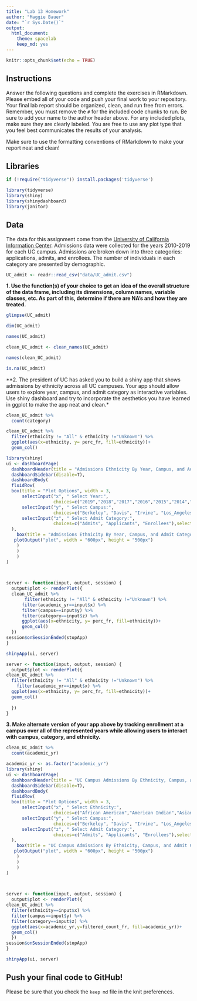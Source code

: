 ```yaml
---
title: "Lab 13 Homework"
author: "Maggie Bauer"
date: "`r Sys.Date()`"
output:
  html_document: 
    theme: spacelab
    keep_md: yes
---
```


```r
knitr::opts_chunk$set(echo = TRUE)
```

## Instructions
Answer the following questions and complete the exercises in RMarkdown. Please embed all of your code and push your final work to your repository. Your final lab report should be organized, clean, and run free from errors. Remember, you must remove the `#` for the included code chunks to run. Be sure to add your name to the author header above. For any included plots, make sure they are clearly labeled. You are free to use any plot type that you feel best communicates the results of your analysis.  

Make sure to use the formatting conventions of RMarkdown to make your report neat and clean!  

## Libraries
```r
if (!require("tidyverse")) install.packages('tidyverse')
```

```r
library(tidyverse)
library(shiny)
library(shinydashboard)
library(janitor)
```

## Data
The data for this assignment come from the [University of California Information Center](https://www.universityofcalifornia.edu/infocenter). Admissions data were collected for the years 2010-2019 for each UC campus. Admissions are broken down into three categories: applications, admits, and enrollees. The number of individuals in each category are presented by demographic.  
```r
UC_admit <- readr::read_csv("data/UC_admit.csv")
```

**1. Use the function(s) of your choice to get an idea of the overall structure of the data frame, including its dimensions, column names, variable classes, etc. As part of this, determine if there are NA's and how they are treated.**  
```r
glimpse(UC_admit)
```
```r
dim(UC_admit)
```

```r
names(UC_admit)
```
```r
clean_UC_admit <- clean_names(UC_admit)
```

```r
names(clean_UC_admit)
```

```r
is.na(UC_admit)
```

**2. The president of UC has asked you to build a shiny app that shows admissions by ethnicity across all UC campuses. Your app should allow users to explore year, campus, and admit category as interactive variables. Use shiny dashboard and try to incorporate the aesthetics you have learned in ggplot to make the app neat and clean.*


```r
clean_UC_admit %>% 
  count(category)
```

```r
clean_UC_admit %>% 
  filter(ethnicity != "All" & ethnicity !="Unknown") %>% 
  ggplot(aes(x=ethnicity, y= perc_fr, fill=ethnicity))+
  geom_col()
```
```r
library(shiny)
ui <- dashboardPage(
  dashboardHeader(title = "Admissions Ethnicity By Year, Campus, and Admit Category"),
  dashboardSidebar(disable=T),
  dashboardBody(
  fluidRow(
  box(title = "Plot Options", width = 3,
      selectInput("x", " Select Year:", 
                  choices=c("2019","2018","2017","2016","2015","2014","2013", "2012","2011","2010"),selected="2019"),
      selectInput("y", " Select Campus:", 
                  choices=c("Berkeley", "Davis", "Irvine", "Los_Angeles", "Merced", "Riverside", "San_Diego", "Santa_Barbara", "Santa_Cruz"),selected="Berkley"),
      selectInput("z", " Select Admit Category:", 
                  choices=c("Admits", "Applicants", "Enrollees"),selected="Admits")
  ),
    box(title = "Admissions Ethnicity By Year, Campus, and Admit Category", width = 7,
   plotOutput("plot", width = "600px", height = "500px")
    )
    )
    )
)
  


server <- function(input, output, session) {
  output$plot <- renderPlot({
  clean_UC_admit %>% 
       filter(ethnicity != "All" & ethnicity !="Unknown") %>% 
      filter(academic_yr==input$x) %>% 
      filter(campus==input$y) %>% 
      filter(category==input$z) %>% 
      ggplot(aes(x=ethnicity, y= perc_fr, fill=ethnicity))+
      geom_col()
  })
session$onSessionEnded(stopApp)
}

shinyApp(ui, server)
```
```r
server <- function(input, output, session) {
  output$plot <- renderPlot({
clean_UC_admit %>% 
  filter(ethnicity != "All" & ethnicity !="Unknown") %>% 
    filter(academic_yr==input$x) %>% 
  ggplot(aes(x=ethnicity, y= perc_fr, fill=ethnicity))+
  geom_col()
  
  })
} 
```



**3. Make alternate version of your app above by tracking enrollment at a campus over all of the represented years while allowing users to interact with campus, category, and ethnicity.**
```r
clean_UC_admit %>% 
  count(academic_yr)

```


```r
academic_yr <- as.factor("academic_yr")
library(shiny)
ui <- dashboardPage(
  dashboardHeader(title = "UC Campus Admissions By Ethnicity, Campus, and Admit Category"),
  dashboardSidebar(disable=T),
  dashboardBody(
  fluidRow(
  box(title = "Plot Options", width = 3,
      selectInput("x", " Select Ethnicity:", 
                  choices=c("African American","American Indian","Asian","Chicano/Latino","International","White"),selected="African American"),
      selectInput("y", " Select Campus:", 
                  choices=c("Berkeley", "Davis", "Irvine", "Los_Angeles", "Merced", "Riverside", "San_Diego", "Santa_Barbara", "Santa_Cruz"),selected="Berkley"),
      selectInput("z", " Select Admit Category:", 
                  choices=c("Admits", "Applicants", "Enrollees"),selected="Admits"),
  ),
    box(title = "UC Campus Admissions By Ethnicity, Campus, and Admit Category", width = 7,
   plotOutput("plot", width = "600px", height = "500px")
    )
    )
    )
)
  


server <- function(input, output, session) {
  output$plot <- renderPlot({
clean_UC_admit %>%
  filter(ethnicity==input$x) %>% 
  filter(campus==input$y) %>% 
  filter(category==input$z) %>% 
  ggplot(aes(x=academic_yr,y=filtered_count_fr, fill=academic_yr))+
  geom_col()
  })
session$onSessionEnded(stopApp)
}

shinyApp(ui, server)
```


 
## Push your final code to GitHub!
Please be sure that you check the `keep md` file in the knit preferences. 